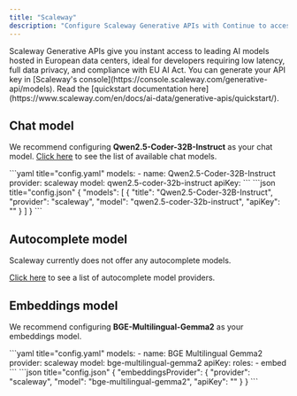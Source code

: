 ```yaml
---
title: "Scaleway"
description: "Configure Scaleway Generative APIs with Continue to access AI models hosted in European data centers, offering low latency, data privacy, and EU AI Act compliance with models like Qwen2.5-Coder and BGE-Multilingual-Gemma2"
---
```


<Info>
  Scaleway Generative APIs give you instant access to leading AI models hosted
  in European data centers, ideal for developers requiring low latency, full
  data privacy, and compliance with EU AI Act. You can generate your API key in
  [Scaleway's console](https://console.scaleway.com/generative-api/models). Read
  the [quickstart documentation
  here](https://www.scaleway.com/en/docs/ai-data/generative-apis/quickstart/).
</Info>

## Chat model

We recommend configuring **Qwen2.5-Coder-32B-Instruct** as your chat model.
[Click here](https://www.scaleway.com/en/docs/ai-data/generative-apis/reference-content/supported-models/) to see the list of available chat models.

<Tabs>
    <Tab title="YAML">
    ```yaml title="config.yaml"
    models:
      - name: Qwen2.5-Coder-32B-Instruct
        provider: scaleway
        model: qwen2.5-coder-32b-instruct
        apiKey: <YOUR_SCALEWAY_API_KEY>
    ```
    </Tab>
    <Tab title="JSON">
    ```json title="config.json"
    {
      "models": [
        {
          "title": "Qwen2.5-Coder-32B-Instruct",
          "provider": "scaleway",
          "model": "qwen2.5-coder-32b-instruct",
          "apiKey": "<YOUR_SCALEWAY_API_KEY>"
        }
      ]
    }
    ```
    </Tab>
</Tabs>

## Autocomplete model

Scaleway currently does not offer any autocomplete models.

[Click here](../../model-roles/autocomplete.md) to see a list of autocomplete model providers.

## Embeddings model

We recommend configuring **BGE-Multilingual-Gemma2** as your embeddings model.

<Tabs>
  <Tab title="YAML">
  ```yaml title="config.yaml"
  models:
    - name: BGE Multilingual Gemma2
      provider: scaleway
      model: bge-multilingual-gemma2
      apiKey: <YOUR_SCALEWAY_API_KEY>
      roles: 
        - embed
  ```
  </Tab>
  <Tab title="JSON">
  ```json title="config.json"
  {
    "embeddingsProvider": {
      "provider": "scaleway",
      "model": "bge-multilingual-gemma2",
      "apiKey": "<YOUR_SCALEWAY_API_KEY>"
    }
  }
  ```
  </Tab>
</Tabs>